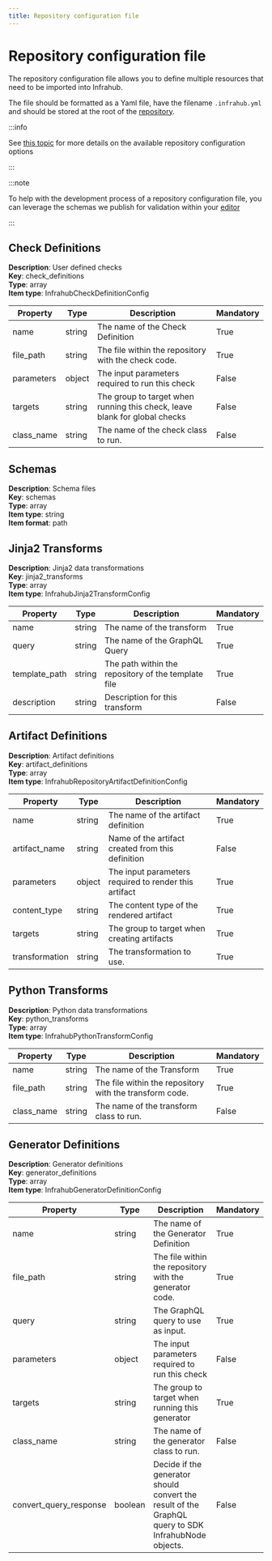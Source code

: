 ```yaml
---
title: Repository configuration file
---
```


# Repository configuration file

The repository configuration file allows you to define multiple resources that need to be imported into Infrahub.

The file should be formatted as a Yaml file, have the filename `.infrahub.yml` and should be stored at the root of the [repository](/topics/repository).

:::info

See [this topic](/topics/infrahub-yml) for more details on the available repository configuration options

:::

:::note

To help with the development process of a repository configuration file, you can leverage the schemas we publish for validation within your [editor](/development/editor)

:::

<!-- vale off -->
## Check Definitions
<!-- vale on -->

**Description**: User defined checks<br/>
**Key**: check_definitions<br/>
**Type**: array<br/>
**Item type**: InfrahubCheckDefinitionConfig<br/>

| Property | Type | Description | Mandatory |
| -------- | ---- | ----------- | --------- |
| name | string | The name of the Check Definition | True |
| file_path | string | The file within the repository with the check code. | True |
| parameters | object | The input parameters required to run this check | False |
| targets | string | The group to target when running this check, leave blank for global checks | False |
| class_name | string | The name of the check class to run. | False |

<!-- vale off -->
## Schemas
<!-- vale on -->

**Description**: Schema files<br/>
**Key**: schemas<br/>
**Type**: array<br/>
**Item type**: string<br/>
**Item format**: path<br/>

<!-- vale off -->
## Jinja2 Transforms
<!-- vale on -->

**Description**: Jinja2 data transformations<br/>
**Key**: jinja2_transforms<br/>
**Type**: array<br/>
**Item type**: InfrahubJinja2TransformConfig<br/>

| Property | Type | Description | Mandatory |
| -------- | ---- | ----------- | --------- |
| name | string | The name of the transform | True |
| query | string | The name of the GraphQL Query | True |
| template_path | string | The path within the repository of the template file | True |
| description | string | Description for this transform | False |

<!-- vale off -->
## Artifact Definitions
<!-- vale on -->

**Description**: Artifact definitions<br/>
**Key**: artifact_definitions<br/>
**Type**: array<br/>
**Item type**: InfrahubRepositoryArtifactDefinitionConfig<br/>

| Property | Type | Description | Mandatory |
| -------- | ---- | ----------- | --------- |
| name | string | The name of the artifact definition | True |
| artifact_name | string | Name of the artifact created from this definition | False |
| parameters | object | The input parameters required to render this artifact | True |
| content_type | string | The content type of the rendered artifact | True |
| targets | string | The group to target when creating artifacts | True |
| transformation | string | The transformation to use. | True |

<!-- vale off -->
## Python Transforms
<!-- vale on -->

**Description**: Python data transformations<br/>
**Key**: python_transforms<br/>
**Type**: array<br/>
**Item type**: InfrahubPythonTransformConfig<br/>

| Property | Type | Description | Mandatory |
| -------- | ---- | ----------- | --------- |
| name | string | The name of the Transform | True |
| file_path | string | The file within the repository with the transform code. | True |
| class_name | string | The name of the transform class to run. | False |

<!-- vale off -->
## Generator Definitions
<!-- vale on -->

**Description**: Generator definitions<br/>
**Key**: generator_definitions<br/>
**Type**: array<br/>
**Item type**: InfrahubGeneratorDefinitionConfig<br/>

| Property | Type | Description | Mandatory |
| -------- | ---- | ----------- | --------- |
| name | string | The name of the Generator Definition | True |
| file_path | string | The file within the repository with the generator code. | True |
| query | string | The GraphQL query to use as input. | True |
| parameters | object | The input parameters required to run this check | False |
| targets | string | The group to target when running this generator | True |
| class_name | string | The name of the generator class to run. | False |
| convert_query_response | boolean | Decide if the generator should convert the result of the GraphQL query to SDK InfrahubNode objects. | False |
